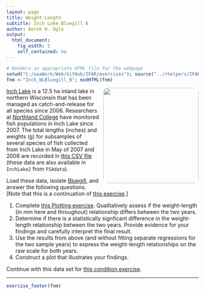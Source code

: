 ```yaml
---
layout: page
title: Weight-Length
subtitle: Inch Lake Bluegill B
author: Derek H. Ogle
output: 
  html_document: 
    fig_width: 5
    self_contained: no
---
```

```r
# Renders an appropriate HTML file for the webpage
setwd("C:/aaaWork/Web/GitHub/IFAR/exercises"); source("../rhelpers/IFARhelpers.R")
fnm <-"Inch_WLBluegill_B"; modHTML(fnm)
```

<img style="float: right; margin: 0px 0px 10px 10px; border-radius:10px;" src="imgs/bluegill-2.jpg" width="250px" />
[Inch Lake](http://dnr.wi.gov/lakes/lakepages/LakeDetail.aspx?wbic=2764300&page=facts) is a 12.5 ha inland lake in northern Wisconsin that has been managed as catch-and-release for all species since 2006.  Researchers at [Northland College](http://www.northland.edu/) have monitored fish populations in Inch Lake since 2007.  The total lengths (inches) and weights (g) for subsamples of several species of fish collected from Inch Lake in May of 2007 and 2008 are recorded in [this CSV file](data/InchLake2.csv) (these data are also available in `InchLake2` from `FSAdata`).

Load these data, isolate [Bluegill](https://en.wikipedia.org/wiki/Bluegill), and answer the following questions.  [Note that this is a continuation of [this exercise](Inch_WLBluegill_A.html).]

1. Complete [this Plotting exercise](Inch_Plotting.html).  Qualitatively assess if the weight-length (in mm here and throughout) relationship differs between the two years.
1. Determine if there is a statistically signficant difference in the weight-length relationship between the two years.  Provide evidence for your findings and carefully interpret the final result.
1. Use the results from above (and without fitting separate regressions for the two sample years) to express the weight-length relationships on the raw scale for both years.
1. Construct a plot that illustrates your findings.

Continue with this data set for [this condition exercise](Inch_ConditionBluegill.html).

---
```r
exercise_footer(fnm)
```
